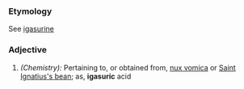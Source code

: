 ===Etymology===
See [[igasurine]]
===Adjective===
#''(Chemistry):'' Pertaining to, or obtained from, [[nux vomica]] or [[Saint Ignatius's bean]]; as, '''igasuric''' acid